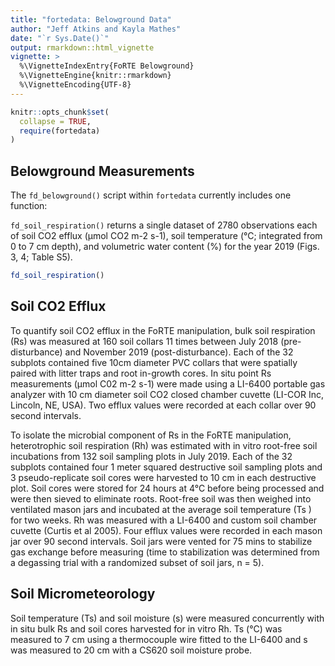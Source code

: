 ```yaml
---
title: "fortedata: Belowground Data"
author: "Jeff Atkins and Kayla Mathes"
date: "`r Sys.Date()`"
output: rmarkdown::html_vignette
vignette: >
  %\VignetteIndexEntry{FoRTE Belowground}
  %\VignetteEngine{knitr::rmarkdown}
  %\VignetteEncoding{UTF-8}
---
```


```r
knitr::opts_chunk$set(
  collapse = TRUE,
  require(fortedata)
)
```

## Belowground Measurements
The `fd_belowground()` script within `fortedata` currently includes one function:

`fd_soil_respiration()` returns a single dataset of 2780 observations each of soil CO2 efflux (μmol CO2 m-2 s-1), soil temperature (°C; integrated from 0 to 7 cm depth), and volumetric water content (%) for the year 2019 (Figs. 3, 4; Table S5).

```r
fd_soil_respiration()
```
## Soil CO2 Efflux
  
  To quantify soil CO2 efflux in the FoRTE manipulation, bulk soil respiration (Rs) was measured at 160 soil collars 11 times between July  2018 (pre-disturbance) and November 2019 (post-disturbance). Each of the 32 subplots contained five 10cm diameter PVC collars that were spatially paired with litter traps and root in-growth cores. In situ point Rs measurements (µmol C02 m-2 s-1) were made using a LI-6400 portable gas analyzer with 10 cm diameter soil CO2 closed chamber cuvette (LI-COR Inc, Lincoln, NE, USA). Two efflux values were recorded at each collar over 90 second intervals.
  
  To isolate the microbial component of Rs in the FoRTE manipulation, heterotrophic soil respiration (Rh) was estimated with in vitro root-free soil incubations from 132 soil sampling plots in July 2019. Each of the 32 subplots contained four 1 meter squared destructive soil sampling plots and 3 pseudo-replicate soil cores were harvested to 10 cm in each destructive plot. Soil cores were stored for 24 hours at 4°C before being processed and were then sieved to eliminate roots. Root-free soil was then weighed into ventilated mason jars and incubated at the average soil temperature (Ts ) for two weeks. Rh was measured with a LI-6400 and custom soil chamber cuvette (Curtis et al 2005). Four efflux values were recorded in each mason jar over 90 second intervals. Soil jars were vented for 75 mins to stabilize gas exchange before measuring (time to stabilization was determined from a degassing trial with a randomized subset of soil jars, n = 5).
 
## Soil Micrometeorology
Soil temperature (Ts) and soil moisture (s) were measured concurrently with in situ bulk Rs and soil cores harvested for in vitro Rh. Ts (°C) was measured to 7 cm using a thermocouple wire fitted to the LI-6400 and s was measured to 20 cm with a CS620 soil moisture probe.

